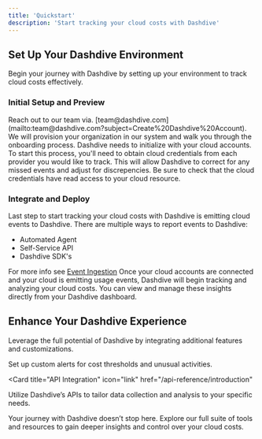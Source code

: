 ```yaml
---
title: 'Quickstart'
description: 'Start tracking your cloud costs with Dashdive'
---
```


## Set Up Your Dashdive Environment

Begin your journey with Dashdive by setting up your environment to track cloud costs effectively. 

### Initial Setup and Preview

<AccordionGroup>
  <Accordion icon="cloud" title="Create Your Dashdive Account">
    Reach out to our team via. [team@dashdive.com](mailto:team@dashdive.com?subject=Create%20Dashdive%20Account). We will provision your organization in our system and walk you through the onboarding process.
  </Accordion>
  <Accordion icon="key" title="Obtain Cloud Provider Credentials">
    Dashdive needs to initialize with your cloud accounts. To start this process, you'll need to obtain cloud credentials from each provider you would like to track. This will allow Dashdive to correct for any missed events and adjust for discrepencies. Be sure to check that the cloud credentials have read access to your cloud resource.
  </Accordion>
</AccordionGroup>

### Integrate and Deploy

<AccordionGroup>
<Accordion icon="database" title="Emit Cloud Events to Dashdive">
  Last step to start tracking your cloud costs with Dashdive is emitting cloud events to Dashdive. There are multiple ways to report events to Dashdive:

  - Automated Agent
  - Self-Service API
  - Dashdive SDK's

  For more info see [Event Ingestion](/events)
</Accordion>
<Accordion icon="dollar-sign" title="Start Tracking Costs">
  Once your cloud accounts are connected and your cloud is emitting usage events, Dashdive will begin tracking and analyzing your cloud costs. You can view and manage these insights directly from your Dashdive dashboard.
</Accordion>
</AccordionGroup>

## Enhance Your Dashdive Experience

Leverage the full potential of Dashdive by integrating additional features and customizations.

<CardGroup>

<Card title="Configure Events" icon="hammer" href="/events">
  Set up custom alerts for cost thresholds and unusual activities.
</Card>

<Card
  title="API Integration"
  icon="link"
  href="/api-reference/introduction"
>
  Utilize Dashdive’s APIs to tailor data collection and analysis to your specific needs.
</Card>



</CardGroup>

Your journey with Dashdive doesn’t stop here. Explore our full suite of tools and resources to gain deeper insights and control over your cloud costs.

